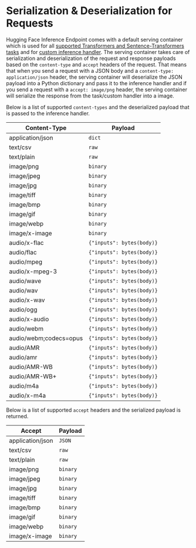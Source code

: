 # Serialization & Deserialization for Requests

Hugging Face Inference Endpoint comes with a default serving container which is used for all [supported Transformers and Sentence-Transformers tasks](/docs/inference-endpoints/supported_tasks) and for [custom inference handler](/docs/inference-endpoints/guides/custom_handler).
The serving container takes care of serialization and deserialization of the request and response payloads based on the `content-type` and `accept` headers of the request.
That means that when you send a request with a JSON body and a `content-type: application/json` header, the serving container will deserialize the JSON payload into a Python dictionary and pass it to the inference handler and if you send 
a request with a `accept: image/png` header, the serving container will serialize the response from the task/custom handler into a image.

Below is a list of supported `content-types` and the deserialized payload that is passed to the inference handler.


| Content-Type           | Payload                        | 
| ---------------------- | ------------------------------ | 
| application/json       | `dict`                         |
| text/csv               | `raw`                          |
| text/plain             | `raw`                          |
| image/png              | `binary`  |
| image/jpeg             | `binary`  |
| image/jpg              | `binary`  |
| image/tiff             | `binary`  |
| image/bmp              | `binary`  |
| image/gif              | `binary`  |
| image/webp             | `binary`  |
| image/x-image          | `binary`  |
| audio/x-flac           | `{"inputs": bytes(body)}`                     |
| audio/flac             | `{"inputs": bytes(body)}`                     |
| audio/mpeg             | `{"inputs": bytes(body)}`                     |
| audio/x-mpeg-3         | `{"inputs": bytes(body)}`                     |
| audio/wave             | `{"inputs": bytes(body)}`                     |
| audio/wav              | `{"inputs": bytes(body)}`                     |
| audio/x-wav            | `{"inputs": bytes(body)}`                     |
| audio/ogg              | `{"inputs": bytes(body)}`                     |
| audio/x-audio          | `{"inputs": bytes(body)}`                     |
| audio/webm             | `{"inputs": bytes(body)}`                     |
| audio/webm;codecs=opus | `{"inputs": bytes(body)}`                     |
| audio/AMR              | `{"inputs": bytes(body)}`                     |
| audio/amr              | `{"inputs": bytes(body)}`                     |
| audio/AMR-WB           | `{"inputs": bytes(body)}`                     |
| audio/AMR-WB+          | `{"inputs": bytes(body)}`                     |
| audio/m4a              | `{"inputs": bytes(body)}`                     |
| audio/x-m4a            | `{"inputs": bytes(body)}`                     |

Below is a list of supported `accept` headers and the serialized payload is returned.


| Accept          | Payload                        | 
| ---------------------- | ------------------------------ | 
| application/json       | `JSON`                         |
| text/csv               | `raw`                          |
| text/plain             | `raw`                          |
| image/png              | `binary` |
| image/jpeg             | `binary`  |
| image/jpg              | `binary`  |
| image/tiff             | `binary`  |
| image/bmp              | `binary`  |
| image/gif              | `binary`  |
| image/webp             | `binary`  |
| image/x-image          | `binary`  |



